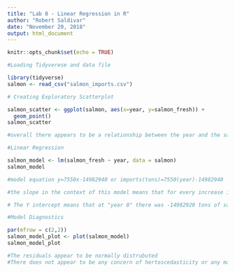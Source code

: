 ```yaml
---
title: "Lab 8 - Linear Regression in R"
author: "Robert Saldivar"
date: "November 20, 2018"
output: html_document
---
```


```r
knitr::opts_chunk$set(echo = TRUE)
```

```r
#Loading Tidyverese and data file

library(tidyverse)
salmon <- read_csv("salmon_imports.csv")
```

```r
# Creating Exploratory Scatterplot

salmon_scatter <- ggplot(salmon, aes(x=year, y=salmon_fresh)) +
  geom_point()
salmon_scatter

#overall there appears to be a relationship between the year and the salmon imports. There are some years that do not meet the expectation of the relationship.

```

```r
#Linear Regression

salmon_model <- lm(salmon_fresh ~ year, data = salmon)
salmon_model

#model equation y=7550x-14982940 or imports(tons)=7550(year)-14982940

#the slope in the context of this model means that for every increase in year there is approximately an increase of 7550 tons of salmon imported

# The Y intercept means that at "year 0" there was -14982920 tons of salmon being imported. That is concerning because that is impossible for a variety of reasons. That means it is not possible to extrapolate data into the past.
```

```r
#Model Diagnostics

par(mfrow = c(2,2))
salmon_model_plot <- plot(salmon_model)
salmon_model_plot

#The residuals appear to be normally distrubuted
#There does not appear to be any concern of hertoscedasticity or any major outliers
```

